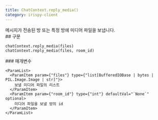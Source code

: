 ```yaml
---
title: ChatContext.reply_media()
category: irispy-client
---
```


<Section>
  메시지가 전송된 방 또는 특정 방에 미디어 파일을 보냅니다.
</Section>
<Section>
  ## 구문

  ~~~py
  chatContext.reply_media(files)
  chatContext.reply_media(files, room_id)
  ~~~

  <Section>
    ### 매개변수

    <ParamList>
      <ParamItem param={"files"} type={"list[BufferedIOBase | bytes | PIL.Image.Image | str]"}>
        보낼 미디어 파일의 리스트
      </ParamItem>
      <ParamItem param={"room_id"} type={"int"} defaultVal="`None`" optional>
        미디어 파일을 보낼 방의 id
      </ParamItem>
    </ParamList>
  </Section>
</Section>
